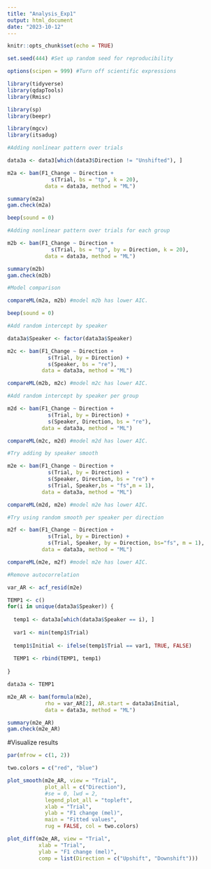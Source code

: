 ```yaml
---
title: "Analysis_Exp1"
output: html_document
date: "2023-10-12"
---
```


```r
knitr::opts_chunk$set(echo = TRUE)

set.seed(444) #Set up random seed for reproducibility

options(scipen = 999) #Turn off scientific expressions

library(tidyverse)
library(qdapTools)
library(Rmisc)

library(sp)
library(beepr)

library(mgcv)
library(itsadug)
```

```r
#Adding nonlinear pattern over trials

data3a <- data3[which(data3$Direction != "Unshifted"), ]

m2a <- bam(F1_Change ~ Direction +  
              s(Trial, bs = "tp", k = 20),  
            data = data3a, method = "ML")

summary(m2a) 
gam.check(m2a)

beep(sound = 0)
```

```r
#Adding nonlinear pattern over trials for each group

m2b <- bam(F1_Change ~ Direction +  
              s(Trial, bs = "tp", by = Direction, k = 20), 
            data = data3a, method = "ML")

summary(m2b) 
gam.check(m2b)

#Model comparison

compareML(m2a, m2b) #model m2b has lower AIC.

beep(sound = 0)
```

```r
#Add random intercept by speaker

data3a$Speaker <- factor(data3a$Speaker)

m2c <- bam(F1_Change ~ Direction +  
             s(Trial, by = Direction) + 
             s(Speaker, bs = "re"),
           data = data3a, method = "ML")

compareML(m2b, m2c) #model m2c has lower AIC.

```

```r
#Add random intercept by speaker per group

m2d <- bam(F1_Change ~ Direction +  
             s(Trial, by = Direction) + 
             s(Speaker, Direction, bs = "re"),
           data = data3a, method = "ML")

compareML(m2c, m2d) #model m2d has lower AIC.

```

```r
#Try adding by speaker smooth

m2e <- bam(F1_Change ~ Direction +  
             s(Trial, by = Direction) + 
             s(Speaker, Direction, bs = "re") +
             s(Trial, Speaker,bs = "fs",m = 1),
           data = data3a, method = "ML")

compareML(m2d, m2e) #model m2e has lower AIC.
```


```r
#Try using random smooth per speaker per direction

m2f <- bam(F1_Change ~ Direction +  
             s(Trial, by = Direction) + 
             s(Trial, Speaker, by = Direction, bs="fs", m = 1),
           data = data3a, method = "ML")

compareML(m2e, m2f) #model m2e has lower AIC.
```

```r
#Remove autocorrelation

var_AR <- acf_resid(m2e)

TEMP1 <- c()
for(i in unique(data3a$Speaker)) {
  
  temp1 <- data3a[which(data3a$Speaker == i), ]
  
  var1 <- min(temp1$Trial)
  
  temp1$Initial <- ifelse(temp1$Trial == var1, TRUE, FALSE)
  
  TEMP1 <- rbind(TEMP1, temp1)
  
}

data3a <- TEMP1

m2e_AR <- bam(formula(m2e), 
            rho = var_AR[2], AR.start = data3a$Initial,
            data = data3a, method = "ML")

summary(m2e_AR) 
gam.check(m2e_AR)

```

#Visualize results 

```r
par(mfrow = c(1, 2))

two.colors = c("red", "blue")

plot_smooth(m2e_AR, view = "Trial", 
            plot_all = c("Direction"),
            #se = 0, lwd = 2,
            legend_plot_all = "topleft",
            xlab = "Trial",
            ylab = "F1 change (mel)", 
            main = "Fitted values", 
            rug = FALSE, col = two.colors)

plot_diff(m2e_AR, view = "Trial",
          xlab = "Trial",
          ylab = "F1 change (mel)", 
          comp = list(Direction = c("Upshift", "Downshift")))
```


